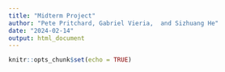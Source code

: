```yaml
---
title: "Midterm Project"
author: "Pete Pritchard, Gabriel Vieria,  and Sizhuang He"
date: "2024-02-14"
output: html_document
---
```


```r
knitr::opts_chunk$set(echo = TRUE)
```


